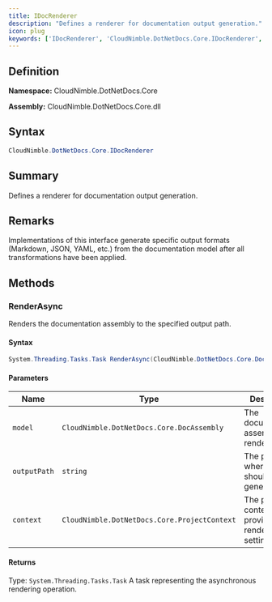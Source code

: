 ```yaml
---
title: IDocRenderer
description: "Defines a renderer for documentation output generation."
icon: plug
keywords: ['IDocRenderer', 'CloudNimble.DotNetDocs.Core.IDocRenderer', 'CloudNimble.DotNetDocs.Core', 'interface']
---
```


## Definition

**Namespace:** CloudNimble.DotNetDocs.Core

**Assembly:** CloudNimble.DotNetDocs.Core.dll

## Syntax

```csharp
CloudNimble.DotNetDocs.Core.IDocRenderer
```

## Summary

Defines a renderer for documentation output generation.

## Remarks

Implementations of this interface generate specific output formats (Markdown, JSON, YAML, etc.)
            from the documentation model after all transformations have been applied.

## Methods

### RenderAsync

Renders the documentation assembly to the specified output path.

#### Syntax

```csharp
System.Threading.Tasks.Task RenderAsync(CloudNimble.DotNetDocs.Core.DocAssembly model, string outputPath, CloudNimble.DotNetDocs.Core.ProjectContext context)
```

#### Parameters

| Name | Type | Description |
|------|------|-------------|
| `model` | `CloudNimble.DotNetDocs.Core.DocAssembly` | The documentation assembly to render. |
| `outputPath` | `string` | The path where output should be generated. |
| `context` | `CloudNimble.DotNetDocs.Core.ProjectContext` | The project context providing rendering settings. |

#### Returns

Type: `System.Threading.Tasks.Task`
A task representing the asynchronous rendering operation.

